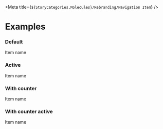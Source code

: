 
<Meta title={`${StoryCategories.Molecules}/Rebranding/Navigation Item`} />

<NavigationItemDocs />

# Examples

### Default

<Canvas>
	<div class='flex justify-center'>
		<p-navigation-item
			icon='user'
			href='https://google.com'
			target='_GOOGLE'
		>
			Item name
		</p-navigation-item>
	</div>
</Canvas>

### Active

<Canvas>
	<div class='flex justify-center'>
		<p-navigation-item
			icon='user'
			active
		>
			Item name
		</p-navigation-item>
	</div>
</Canvas>

### With counter

<Canvas>
	<div class='flex justify-center'>
		<p-navigation-item
			icon='user'
			counter={10}
		>
			Item name
		</p-navigation-item>
	</div>
</Canvas>

### With counter active

<Canvas>
	<div class='flex justify-center'>
		<p-navigation-item
			icon='user'
			counter={10}
			active
		>
			Item name
		</p-navigation-item>
	</div>
</Canvas>
